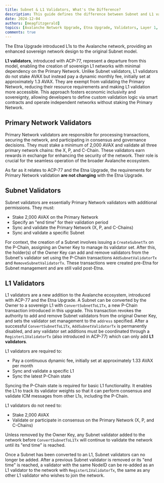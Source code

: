```yaml
---
title: Subnet & L1 Validators, What's the Difference?
description: This guide defines the difference between Subnet and L1 validators, differentiating the roles and responsibilities of each.
date: 2024-12-04
authors: [meagfitzgerald]
topics: [Avalanche Network Upgrade, Etna Upgrade, Validators, Layer 1, L1, L1 Validators, Subnet Validators]
comments: true
---
```


The Etna Upgrade introduced L1s to the Avalanche network, providing an enhanced sovereign network design to the original Subnet model. 

**L1 validators**, introduced with ACP-77, represent a departure from this model, enabling the creation of sovereign L1 networks with minimal dependency on the Primary Network. 
Unlike Subnet validators, L1 validators do not stake AVAX but instead pay a dynamic monthly fee, initially set at approximately 1.3 AVAX. 
They are exempt from validating the Primary Network, reducing their resource requirements and making L1 validation more accessible. 
This approach fosters economic inclusivity and sovereignty, allowing developers to define custom validation logic via smart contracts and operate independent networks without staking the Primary Network.  

## Primary Network Validators

Primary Network validators are responsible for processing transactions, securing the network, and participating in consensus and governance decisions. They must stake a minimum of 2,000 AVAX and validate all three primary network chains: the X, P, and C-Chain. 
These validators earn rewards in exchange for enhancing the security of the network. Their role is crucial for the seamless operation of the broader Avalanche ecosystem. 

As far as it relates to ACP-77 and the Etna Upgrade, the requirements for Primary Network validation **are not changing** with the Etna Upgrade. 

## Subnet Validators

Subnet validators are essentially Primary Network validators with additional permissions. They must:

- Stake 2,000 AVAX on the Primary Network
- Specify an "end time" for their validation period
- Sync and validate the Primary Network (X, P, and C-Chains)
- Sync and validate a specific Subnet 

For context, the creation of a Subnet involves issuing a `CreateSubnetTx` on the P-Chain, assigning an Owner Key to manage its validator set. 
After this, the holder(s) of the Owner Key can add and remove validators from the Subnet's validator set using the P-Chain transactions `AddSubnetValidatorTx` and `RemoveSubnetValidatorTx`. 
These transactions were created pre-Etna for Subnet management and are still valid post-Etna.

## L1 Validators

L1 validators are a new addition to the Avalanche ecosystem, introduced with ACP-77 and the Etna Upgrade. A Subnet can be converted 
by the Owner to a sovereign L1 with `ConvertSubnetToL1Tx`, a new P-Chain transaction introduced in this upgrade. This transaction revokes the authority to add and remove Subnet validators from the original Owner Key, and sets the validator
set management to the `address` specified. After a successful `ConvertSubnetToL1Tx`, `AddSubnetValidatorTx` is permanently disabled, and any validator set additions must be coordinated through a `RegisterL1ValidatorTx` (also introduced in ACP-77) which can only add **L1 validators**. 

L1 validators are required to:
- Pay a continuous dynamic fee, initially set at approximately 1.33 AVAX per month
- Sync and validate a specific L1
- Sync the latest P-Chain state

Syncing the P-Chain state is required for basic L1 functionality. It enables the L1 to track its validator weights so that it can perform consensus and validate ICM messages from other L1s, including the P-Chain.

L1 validators do not need to:
- Stake 2,000 AVAX
- Validate or participate in consensus on the Primary Network (X, P, and C-Chains)

Unless removed by the Owner Key, any Subnet validator added to the network before `ConvertSubnetToL1Tx` will continue to validate the network until its "end time" is reached.

Once a Subnet has been converted to an L1, Subnet validators can no longer be added. After a previous Subnet validator is removed or its "end time" is reached, a validator with
the same NodeID can be re-added as an L1 validator to the network with `RegisterL1ValidatorTx`, the same as any other L1 validator who wishes to join the network.
